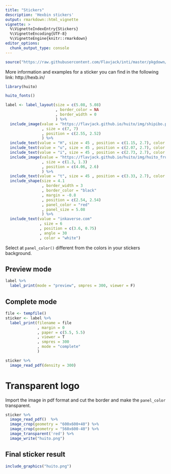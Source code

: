 ```yaml
---
title: "Stickers"
description: 'Hexbin stickers'
output: rmarkdown::html_vignette
vignette: >
  %\VignetteIndexEntry{Stickers}
  %\VignetteEncoding{UTF-8}
  %\VignetteEngine{knitr::rmarkdown}
editor_options: 
  chunk_output_type: console
---
```


```r
source("https://raw.githubusercontent.com/Flavjack/inti/master/pkgdown/favicon/docs.r")
```

More information and examples for a sticker you can find in the following link: http://hexb.in/

```r
library(huito)

huito_fonts()

label <- label_layout(size = c(5.08, 5.08)
                      , border_color = NA
                      , border_width = 0
                      ) %>% 
  include_image(value = "https://flavjack.github.io/huito/img/shipibo.png"
                , size = c(7, 7)
                , position = c(2.55, 2.52)
                ) %>%
  include_text(value = "H", size = 45 , position = c(1.15, 2.7), color = "#00a85a") %>%
  include_text(value = "u", size = 45 , position = c(2.07, 2.7), color = "#f58735") %>%
  include_text(value = "i", size = 45 , position = c(2.73, 2.7), color = "#4774b8") %>%
  include_image(value = "https://flavjack.github.io/huito/img/huito_fruit.png"
                , size = c(1.3, 1.3) 
                , position = c(4.06, 2.6)
                ) %>%
  include_text(value = "t", size = 45 , position = c(3.33, 2.7), color = "#a9518b") %>%
  include_shape(size = 4.1
                , border_width = 3
                , border_color = "black"
                , margin = -0.8
                , position = c(2.54, 2.54)
                , panel_color = "red"
                , panel_size = 5.08
                ) %>%
  include_text(value = "inkaverse.com"
               , size = 6
               , position = c(3.6, 0.75)
               , angle = 30
               , color = "white") 
```

Select at `panel_color()` different from the colors in your stickers background. 

## Preview mode

```r
label %>% 
  label_print(mode = "preview", smpres = 300, viewer = F)
```

## Complete mode

```r
file <- tempfile()
sticker <- label %>% 
  label_print(filename = file
              , margin = 0
              , paper = c(5.5, 5.5)
              , viewer = T
              , smpres = 300
              , mode = "complete"
              )
```

```r
sticker %>% 
  image_read_pdf(density = 300) 
```

# Transparent logo

Import the image in pdf format and cut the border and make the `panel_color` transparent.

```r
sticker %>% 
  image_read_pdf()  %>% 
  image_crop(geometry = "600x600+40") %>%
  image_crop(geometry = "560x600-40") %>%
  image_transparent('red') %>% 
  image_write("huito.png")
```

## Final sticker result

```r
include_graphics("huito.png")
```

